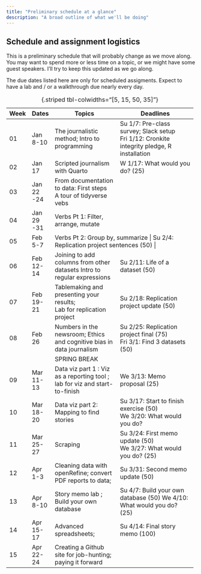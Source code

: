 ```yaml
---
title: "Preliminary schedule at a glance"
description: "A broad outline of what we'll be doing"
---
```


## Schedule and assignment logistics {.unlisted}

This is a preliminary schedule that will probably change as we move along. You may want to spend more or less time on a topic, or we might have some guest speakers. I'll try to keep this updated as we go along.

The due dates listed here are only for scheduled assigments. Expect to have a lab and / or a walkthrough due nearly every day.

+----------+------------+-----------------------------------------------------------------------------+------------------------------------------------------------------------------------------------+
| Week     | Dates      | Topics                                                                      | Deadlines                                                                                      |
+==========+============+=============================================================================+================================================================================================+
| 01       | Jan 8-10   | The journalistic method; Intro to programming                               | Su 1/7: Pre-class survey; Slack setup <br> Fri 1/12: Cronkite integrity pledge, R installation |
+----------+------------+-----------------------------------------------------------------------------+------------------------------------------------------------------------------------------------+
| 02       | Jan 17     | Scripted journalism with Quarto                                             | W 1/17: What would you do? (25)                                                                |
+----------+------------+-----------------------------------------------------------------------------+------------------------------------------------------------------------------------------------+
| 03       | Jan 22 -24 | From documentation to data: First steps\                                    |                                                                                                |
|          |            | A tour of tidyverse vebs                                                    |                                                                                                |
+----------+------------+-----------------------------------------------------------------------------+------------------------------------------------------------------------------------------------+
| 04       | Jan 29 -31 | Verbs Pt 1: Filter, arrange, mutate                                         |                                                                                                |
+----------+------------+-----------------------------------------------------------------------------+------------------------------------------------------------------------------------------------+
| 05       | Feb 5-7    | Verbs Pt 2: Group by, summarize                                            | Su 2/4: Replication project sentences (50)                                                     |
+----------+------------+-----------------------------------------------------------------------------+------------------------------------------------------------------------------------------------+
| 06       | Feb 12-14  | Joining to add columns from other datasets                                  | Su 2/11: Life of a dataset (50)                                                                |
|          |            | Intro to regular expressions                                                |                                                                                                |
+----------+------------+-----------------------------------------------------------------------------+------------------------------------------------------------------------------------------------+
| 07       | Feb 19-21  | Tablemaking and presenting your results;\                                   | Su 2/18: Replication project update (50)                                                       |
|          |            | Lab for replication project                                                 |                                                                                                |
+----------+------------+-----------------------------------------------------------------------------+------------------------------------------------------------------------------------------------+
| 08       | Feb 26     | Numbers in the newsroom; Ethics and cognitive bias in data journalism       |  Su 2/25: Replication project final (75) <br> Fri 3/1: Find 3 datasets (50)                    |
+----------+------------+-----------------------------------------------------------------------------+------------------------------------------------------------------------------------------------+
|          |            | SPRING BREAK                                                                |                                                                                                |
+----------+------------+-----------------------------------------------------------------------------+------------------------------------------------------------------------------------------------+
| 09       | Mar 11-13  | Data viz part 1 : Viz as a reporting tool ; lab for viz and start-to-finish | We 3/13: Memo proposal (25)                                                                    |
+----------+------------+-----------------------------------------------------------------------------+------------------------------------------------------------------------------------------------+
| 10       | Mar 18-20  | Data viz part 2: Mapping to find stories                                    | Su 3/17: Start to finish exercise (50)\                                                        |
|          |            |                                                                             | We 3/20: What would you do?                                                                    |
+----------+------------+-----------------------------------------------------------------------------+------------------------------------------------------------------------------------------------+
| 11       | Mar 25-27  | Scraping                                                                    | Su 3/24: First memo update (50) <br> We 3/27: What would you do? (25)                          |
+----------+------------+-----------------------------------------------------------------------------+------------------------------------------------------------------------------------------------+
| 12       | Apr 1-3    | Cleaning data with openRefine; convert PDF reports to data;                 | Su 3/31: Second memo update (50)\                                                              |
+----------+------------+-----------------------------------------------------------------------------+------------------------------------------------------------------------------------------------+
| 13       | Apr 8-10   | Story memo lab ; Build your own database                                    | Su 4/7: Build your own database (50) We 4/10: What would you do? (25)                          |
+----------+------------+-----------------------------------------------------------------------------+------------------------------------------------------------------------------------------------+
| 14       | Apr 15-17  | Advanced spreadsheets;                                                      | Su 4/14: Final story memo (100) <br>                                                           |
+----------+------------+-----------------------------------------------------------------------------+------------------------------------------------------------------------------------------------+
| 15       | Apr 22-24  | Creating a Github site for job-hunting; paying it forward                   |                                                                                                |
+----------+------------+-----------------------------------------------------------------------------+------------------------------------------------------------------------------------------------+

: {.striped tbl-colwidths="\[5, 15, 50, 35\]"}